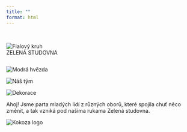 ---
title: ""
format: html
---
<link href="https://fonts.googleapis.com/css?family=Montserrat:700,400&display=swap" rel="stylesheet">

<!-- Dekorace nahoře -->
<img src="images/Kreslicí plátno 1 kopie 2.svg" class="decor-top-left" alt=""/>
<img src="images/Kreslicí plátno 1 kopie 4.svg" class="decor-top-right" alt=""/>
<img src="images/Kreslicí plátno 1 kopie 57.svg" class="decor-bottom-right" alt=""/>

<!-- Hlavní kruh s nadpisem -->
<div class="circle-hero-wrap">
<img id="kruh" src="images/Kreslicí plátno 1 kopie 27.svg" class="circle-hero-img" alt="Fialový kruh"/>
<div class="circle-hero-text">ZELENÁ STUDOVNA</div>
</div>

<!-- Dekorace dole -->
<img src="images/Kreslicí plátno 1 kopie 7.svg" class="decor-bottom-left" alt=""/>

<!-- Točící se MODRÁ HVĚZDA mezi sekcemi -->
<div class="star-divider-wrap">
<img src="images/Kreslicí plátno 1 kopie 30.svg" class="star-divider" id="star-rotate" alt="Modrá hvězda"/>
</div>

<!-- Sekce tým -->
<div class="team-section">
<div class="team-photo-frame">
<img src="images/Zelený GenZ_WS10-1088.jpg" class="team-photo" alt="Náš tým"/>
</div>

<div class="team-text">
<div class="decor-under-text">
<img src="images/Kreslicí plátno 1 kopie 14.svg" class="decor-under-svg" alt="Dekorace"/>
</div>
<p>
Ahoj!
Jsme parta mladých lidí z různých oborů, které spojila chuť něco změnit, a tak vzniká pod našima rukama Zelená studovna.
</p>
</div>
</div>
<div class="kokoza-logo-wrap">
<img src="images/logo_hlavni_smaragdova_RGB.png" class="kokoza-logo" id="kokoza-logo-spin" alt="Kokoza logo"/>
</div>

<script>
window.addEventListener('scroll', () => {
const scroll = window.scrollY || window.pageYOffset;
const deg = scroll * 0.6; // uprav rychlost podle potřeby
const star = document.getElementById('star-rotate');
if (star) {
star.style.transform = `rotate(${deg}deg)`;
}
});
</script>









